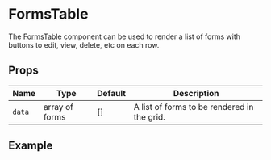 
<Meta title="Documentation/FormsTable"/>

<style>
  {`
  .sbdocs-wrapper {
    background: #f7f7f7;
  }
  .sbdocs-wrapper .sbdocs-wrapper  {
    background: #fff;
  }
  `}
</style>

# FormsTable

The [FormsTable](https://formio.tsed.dev/?path=/story/reactformio-formstable--sandbox) component can be used to render a
list of forms with buttons to edit, view, delete, etc on each row.

## Props

| Name   | Type           | Default | Description                                 |
|--------|----------------|---------|---------------------------------------------|
| `data` | array of forms | []      | A list of forms to be rendered in the grid. |

## Example

<Canvas of={FormsTableStories.Sandbox} />
